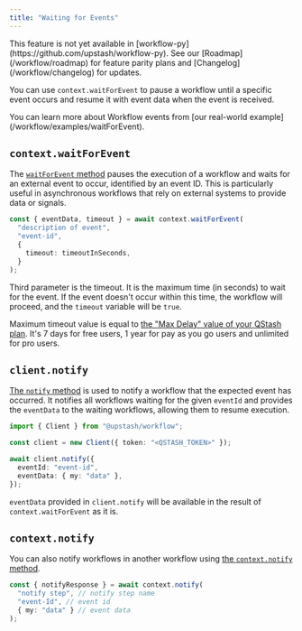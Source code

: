 ```yaml
---
title: "Waiting for Events"
---
```


<Note>
  This feature is not yet available in
  [workflow-py](https://github.com/upstash/workflow-py). See our
  [Roadmap](/workflow/roadmap) for feature parity plans and
  [Changelog](/workflow/changelog) for updates.
</Note>

You can use `context.waitForEvent` to pause a workflow until a specific event occurs and resume it with event data when the event is received.

<Tip>
  You can learn more about Workflow events from [our real-world
  example](/workflow/examples/waitForEvent).
</Tip>

## `context.waitForEvent`

The [`waitForEvent` method](/workflow/basics/context#context-waitforevent) pauses the execution of a workflow and waits for an external event to occur, identified by an event ID. This is particularly useful in asynchronous workflows that rely on external systems to provide data or signals.

```typescript
const { eventData, timeout } = await context.waitForEvent(
  "description of event",
  "event-id",
  {
    timeout: timeoutInSeconds,
  }
);
```

Third parameter is the timeout. It is the maximum time (in seconds) to wait for the event. If the event doesn't occur within this time, the workflow will proceed, and the `timeout` variable will be `true`.

Maximum timeout value is equal to [the "Max Delay" value of your QStash plan](https://upstash.com/pricing/qstash). It's 7 days for free users, 1 year for pay as you go users and unlimited for pro users.

## `client.notify`

[The `notify` method](/workflow/basics/client#notify-waiting-workflow) is used to notify a workflow that the expected event has occurred. It notifies all workflows waiting for the given `eventId` and provides the `eventData` to the waiting workflows, allowing them to resume execution.

```typescript
import { Client } from "@upstash/workflow";

const client = new Client({ token: "<QSTASH_TOKEN>" });

await client.notify({
  eventId: "event-id",
  eventData: { my: "data" },
});
```

`eventData` provided in `client.notify` will be available in the result of `context.waitForEvent` as it is.

## `context.notify`

You can also notify workflows in another workflow using [the `context.notify` method](/workflow/basics/context#context-notify).

```typescript
const { notifyResponse } = await context.notify(
  "notify step", // notify step name
  "event-Id", // event id
  { my: "data" } // event data
);
```
